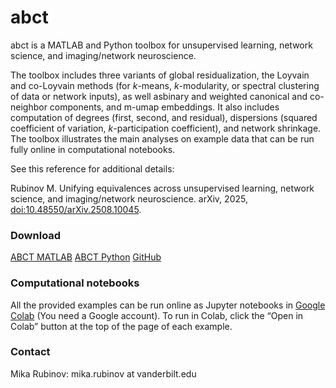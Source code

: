 # abct

abct is a MATLAB and Python toolbox for unsupervised learning, network science, and imaging/network neuroscience.

The toolbox includes three variants of global residualization, the Loyvain and co-Loyvain methods (for $k$-means, $k$-modularity, or spectral clustering of data or network inputs), as well asbinary and weighted canonical and co-neighbor components, and m-umap embeddings. It also includes computation of degrees (first, second, and residual), dispersions (squared coefficient of variation, $k$-participation coefficient), and network shrinkage. The toolbox illustrates the main analyses on example data that can be run fully online in computational notebooks. 

See this reference for additional details:

Rubinov M. Unifying equivalences across unsupervised learning, network science, and imaging/network neuroscience.
arXiv, 2025, [doi:10.48550/arXiv.2508.10045](https://doi.org/10.48550/arXiv.2508.10045).

### Download

[ABCT MATLAB](https://github.com/mikarubi/abct/raw/refs/heads/main/abct-matlab.zip){.btn .btn-primary}
[ABCT Python](https://github.com/mikarubi/abct/raw/refs/heads/main/abct-python.zip){.btn .btn-primary}
[GitHub](https://github.com/mikarubi/abct){.btn .btn-dark .btn-sm}

### Computational notebooks

All the provided examples can be run online as Jupyter notebooks in [Google Colab](https://colab.research.google.com/) (You need a Google account). To run in Colab, click the “Open in Colab” button at the top of the page of each example.

### Contact

Mika Rubinov: mika.rubinov at vanderbilt.edu
